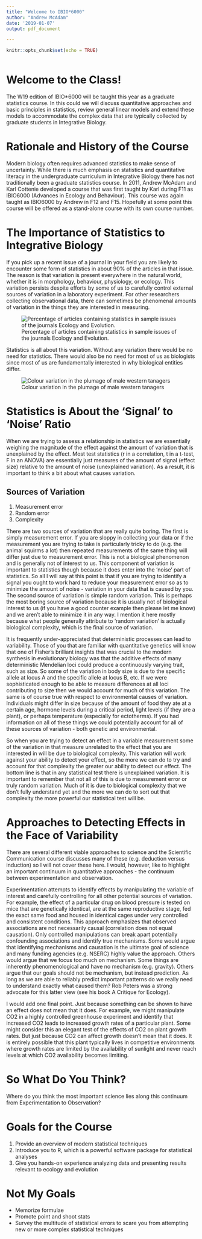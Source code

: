 ```yaml
---
title: "Welcome to IBIO*6000"
author: "Andrew McAdam"
date: '2019-01-07'
output: pdf_document

---
```


```r
knitr::opts_chunk$set(echo = TRUE)
```


\tableofcontents  
```r

```

# Welcome to the Class!
The W19 edition of IBIO*6000 will be taught this year as a graduate statistics course. In this could we will discuss quantitative approaches and basic principles in statistics, review general linear models and extend these models to accommodate the complex data that are typically collected by graduate students in Integrative Biology.


# Rationale and History of the Course
Modern biology often requires advanced statistics to make sense of uncertainty. While there is much emphasis on statistics and quantitative literacy in the undergraduate curriculum in Integrative Biology there has not traditionally been a graduate statistics course. In 2011, Andrew McAdam and Karl Cottenie developed a course that was first taught by Karl during F11 as IBIO6000 (Advances in Ecology and Behaviour). This course was again taught as IBIO6000 by Andrew in F12 and F15. Hopefully at some point this course will be offered as a stand-alone course with its own course number.

# The Importance of Statistics to Integrative Biology
If you pick up a recent issue of a journal in your field you are likely to encounter some form of statistics in about 90% of the articles in that issue. The reason is that variation is present everywhere in the natural world, whether it is in morphology, behaviour, physiology, or ecology. This variation persists despite efforts by some of us to carefully control external sources of variation in a laboratory experiment. For other researchers collecting observational data, there can sometimes be phenomenal amounts of variation in the things they are interested in measuring.

![Percentage of articles containing statistics in sample issues of the journals Ecology and Evolution.](images/percentage.PNG)

Statistics is all about this variation. Without any variation there would be no need for statistics.  There would also be no need for most of us as biologists since most of us are fundamentally interested in why biological entities differ.

![Colour variation in the plumage of male western tanagers](images/tanagers.PNG)

# Statistics is About the 'Signal' to 'Noise' Ratio
When we are trying to assess a relationship in statistics we are essentially weighing the magnitude of the effect against the amount of variation that is unexplained by the effect.  Most test statistics (r in a correlation, t in a t-test, F in an ANOVA) are essentially just measures of the amount of signal (effect size) relative to the amount of noise (unexplained variation).  As a result, it is important to think a bit about what causes variation.

## Sources of Variation
1. Measurement error
2. Random error
3. Complexity

There are two sources of variation that are really quite boring.  The first is simply measurement error. If you are sloppy in collecting your data or if the measurement you are trying to take is particularly tricky to do (e.g. the animal squirms a lot) then repeated measurements of the same thing will differ just due to measurement error.  This is not a biological phenomenon and is generally not of interest to us. This component of variation is important to statistics though because it does enter into the ‘noise’ part of statistics.  So all I will say at this point is that if you are trying to identify a signal you ought to work hard to reduce your measurement error so as to minimize the amount of noise - variation in your data that is caused by you.  The second source of variation is simple random variation.  This is perhaps the most boring source of variation because it is usually not of biological interest to us (if you have a good counter example then please let me know) and we aren’t able to minimize it in any way.  I mention it here mostly because what people generally attribute to ‘random variation’ is actually biological complexity, which is the final source of variation.

It is frequently under-appreciated that deterministic processes can lead to variability.  Those of you that are familiar with quantitative genetics will know that one of Fisher’s brilliant insights that was crucial to the modern synthesis in evolutionary biology was that the additive effects of many deterministic Mendelian loci could produce a continuously varying trait, such as size.  So some of the variation in body size is due to the specific allele at locus A and the specific allele at locus B, etc. If we were sophisticated enough to be able to measure differences at all loci contributing to size then we would account for much of this variation.  The same is of course true with respect to environmental causes of variation.  Individuals might differ in size because of the amount of food they ate at a certain age, hormone levels during a critical period, light levels (if they are a plant), or perhaps temperature (especially for ectotherms). If you had information on all of these things we could potentially account for all of these sources of variation - both genetic and environmental.

So when you are trying to detect an effect in a variable measurement some of the variation in that measure unrelated to the effect that you are interested in will be due to biological complexity.  This variation will work against your ability to detect your effect, so the more we can do to try and account for that complexity the greater our ability to detect our effect.  The bottom line is that in any statistical test there is unexplained variation. It is important to remember that not all of this is due to measurement error or  truly random variation. Much of it is due to biological complexity that we don’t fully understand yet and the more we can do to sort out that complexity the more powerful our statistical test will be.

# Approaches to Detecting Effects in the Face of Variability
There are several different viable approaches to science and the Scientific Communication course discusses many of these (e.g. deduction versus induction) so I will not cover these here. I would, however, like to highlight an important continuum in quantitative approaches - the continuum between experimentation and observation.  

Experimentation attempts to identify effects by manipulating the variable of interest and carefully controlling for all other potential sources of variation.  For example, the effect of a particular drug on blood pressure is tested on mice that are genetically identical, are at the same reproductive stage, fed the exact same food and housed in identical cages under very controlled and consistent conditions. This approach emphasizes that observed associations are not necessarily causal (correlation does not equal causation). Only controlled manipulations can break apart potentially confounding associations and identify true mechanisms. Some would argue that identifying mechanisms and causation is the ultimate goal of science and many funding agencies (e.g. NSERC) highly value the approach.  Others would argue that we focus too much on mechanism. Some things are inherently phenomenological and have no mechanism (e.g. gravity). Others argue that our goals should not be mechanism, but instead prediction.  As long as we are able to reliably predict important patterns do we really need to understand exactly what caused them?  Rob Peters was a strong advocate for this latter view (see his book A Critique for Ecology).

I would add one final point. Just because something can be shown to have an effect does not mean that it does. For example, we might manipulate CO2 in a highly controlled greenhouse experiment and identify that increased CO2 leads to increased growth rates of a particular plant. Some might consider this an elegant test of the effects of CO2 on plant growth rates.  But just because CO2 can affect growth doesn’t mean that it does. It is entirely possible that this plant typically lives in competitive environments where growth rates are limited by the availability of sunlight and never reach levels at which CO2 availability becomes limiting. 

# So What Do You Think?
Where do you think the most important science lies along this continuum from Experimentation to Observation?

# Goals for the Course
1. Provide an overview of modern statistical techniques
2. Introduce you to R, which is a powerful software package for statistical analyses
3. Give you hands-on experience analyzing data and presenting results relevant to ecology and evolution

# Not My Goals
* Memorize formulae
* Promote point and shoot stats
* Survey the multitude of statistical errors to scare you from attempting new or more complex statistical techniques

